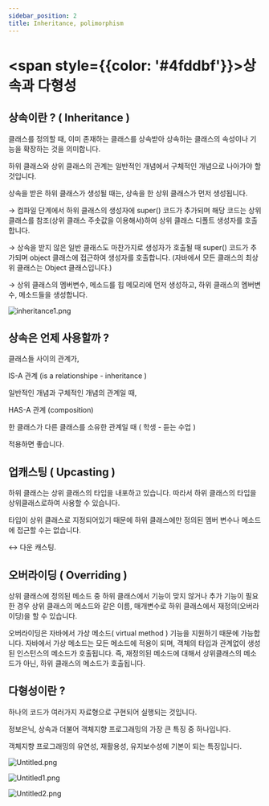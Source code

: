 ```yaml
---
sidebar_position: 2
title: Inheritance, polimorphism
---
```


# <span style={{color: '#4fddbf'}}>상속과 다형성</span>

## 상속이란 ? ( Inheritance )

클래스를 정의할 때, 이미 존재하는 클래스를 상속받아 상속하는 클래스의 속성이나 기능을 확장하는 것을 의미합니다.

하위 클래스와 상위 클래스의 관계는 일반적인 개념에서 구체적인 개념으로 나아가야 할 것입니다.

상속을 받은 하위 클래스가 생성될 때는, 상속을 한 상위 클래스가 먼저 생성됩니다.

→ 컴파일 단계에서 하위 클래스의 생성자에 super() 코드가 추가되며 해당 코드는 상위 클래스를 참조(상위 클래스 주솟값을 이용해서)하여 상위 클래스 디폴트 생성자를 호출합니다.

→ 상속을 받지 않은 일반 클래스도 마찬가지로 생성자가 호출될 때 super() 코드가 추가되며 object 클래스에 접근하여 생성자를 호출합니다. (자바에서 모든 클래스의 최상위 클래스는 Object 클래스입니다.)

→ 상위 클래스의 멤버변수, 메소드를 힙 메모리에 먼저 생성하고, 하위 클래스의 멤버변수, 메소드들을 생성합니다.

![inheritance1.png](image/inheritance1.png)

## 상속은 언제 사용할까 ?

클래스들 사이의 관계가,

IS-A 관계 (is a relationshipe - inheritance )

일반적인 개념과 구체적인 개념의 관계일 때,

HAS-A 관계 (composition)

한 클래스가 다른 클래스를 소유한 관계일 때 ( 학생 - 듣는 수업 )

적용하면 좋습니다.

## 업캐스팅 ( Upcasting )

하위 클래스는 상위 클래스의 타입을 내포하고 있습니다. 따라서 하위 클래스의 타입을 상위클래스로하여 사용할 수 있습니다.

타입이 상위 클래스로 지정되어있기 때문에 하위 클래스에만 정의된 멤버 변수나 메소드에 접근할 수는 없습니다.

↔ 다운 캐스팅.

## 오버라이딩 ( Overriding )

상위 클래스에 정의된 메소드 중 하위 클래스에서 기능이 맞지 않거나 추가 기능이 필요한 경우 상위 클래스의 메소드와 같은 이름, 매개변수로 하위 클래스에서 재정의(오버라이딩)을 할 수 있습니다.

오버라이딩은 자바에서 가상 메소드( virtual method ) 기능을 지원하기 때문에 가능합니다. 자바에서 가상 메소드는 모든 메소드에 적용이 되며, 객체의 타입과 관계없이 생성된 인스턴스의 메소드가 호출됩니다. 즉, 재정의된 메소드에 대해서 상위클래스의 메소드가 아닌, 하위 클래스의 메소드가 호출됩니다.

## 다형성이란 ?

하나의 코드가 여러가지 자료형으로 구현되어 실행되는 것입니다.

정보은닉, 상속과 더불어 객체지향 프로그래밍의 가장 큰 특징 중 하나입니다.

객체지향 프로그래밍의 유연성, 재활용성, 유지보수성에 기본이 되는 특징입니다.

![Untitled.png](image/Untitled.png)

![Untitled1.png](image/Untitled1.png)

![Untitled2.png](image/Untitled2.png)